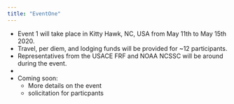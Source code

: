 ```yaml
---
title: "EventOne"
---
```



* Event 1 will take place in Kitty Hawk, NC, USA from May 11th to May 15th 2020. 
* Travel, per diem, and lodging funds will be provided for ~12 participants.
* Representatives from the USACE FRF and NOAA NCSSC will be around during the event.
* 


* Coming soon: 
  + More details on the event
  + solicitation for particpants